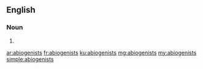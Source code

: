 ==English==

===Noun===
{{head|en|noun plural form}}

# {{plural of|abiogenist|lang=en}}

[[ar:abiogenists]]
[[fr:abiogenists]]
[[ku:abiogenists]]
[[mg:abiogenists]]
[[my:abiogenists]]
[[simple:abiogenists]]
